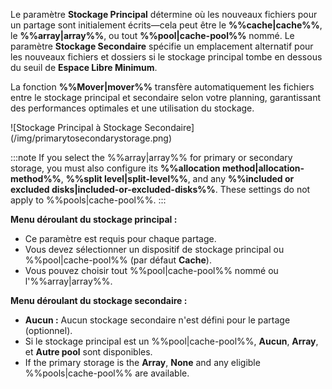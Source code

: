 Le paramètre **Stockage Principal** détermine où les nouveaux fichiers pour un partage sont initialement écrits—cela peut être le **%%cache|cache%%**, le **%%array|array%%**, ou tout **%%pool|cache-pool%%** nommé. Le paramètre **Stockage Secondaire** spécifie un emplacement alternatif pour les nouveaux fichiers et dossiers si le stockage principal tombe en dessous du seuil de **Espace Libre Minimum**.

La fonction **%%Mover|mover%%** transfère automatiquement les fichiers entre le stockage principal et secondaire selon votre planning, garantissant des performances optimales et une utilisation du stockage.

<div style={{ margin: 'auto', maxWidth: '312px', display: 'flex', flexDirection: 'column', alignItems: 'center' }}>
  ![Stockage Principal à Stockage Secondaire](/img/primarytosecondarystorage.png)
</div>

:::note
If you select the %%array|array%% for primary or secondary storage, you must also configure its **%%allocation method|allocation-method%%**, **%%split level|split-level%%**, and any **%%included or excluded disks|included-or-excluded-disks%%**. These settings do not apply to %%pools|cache-pool%%.
:::

**Menu déroulant du stockage principal :**

- Ce paramètre est requis pour chaque partage.
- Vous devez sélectionner un dispositif de stockage principal ou %%pool|cache-pool%% (par défaut **Cache**).
- Vous pouvez choisir tout %%pool|cache-pool%% nommé ou l'%%array|array%%.

**Menu déroulant du stockage secondaire :**

- **Aucun :** Aucun stockage secondaire n'est défini pour le partage (optionnel).
- Si le stockage principal est un %%pool|cache-pool%%, **Aucun**, **Array**, et **Autre pool** sont disponibles.
- If the primary storage is the **Array**, **None** and any eligible %%pools|cache-pool%% are available.
